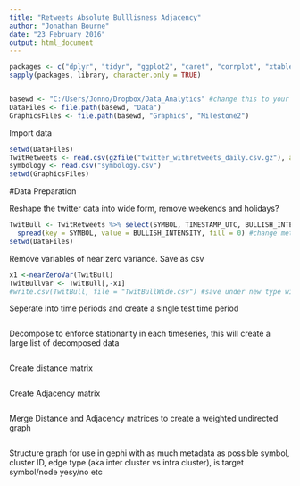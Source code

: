 ```yaml
---
title: "Retweets Absolute Bulllisness Adjacency"
author: "Jonathan Bourne"
date: "23 February 2016"
output: html_document
---
```



```r
packages <- c("dplyr", "tidyr", "ggplot2", "caret", "corrplot", "xtable", "magrittr", "zoo", "igraph")
sapply(packages, library, character.only = TRUE)


basewd <- "C:/Users/Jonno/Dropbox/Data_Analytics" #change this to your dropbox file path for data analytics
DataFiles <- file.path(basewd, "Data")
GraphicsFiles <- file.path(basewd, "Graphics", "Milestone2")

```


Import data
```r
setwd(DataFiles)
TwitRetweets <- read.csv(gzfile("twitter_withretweets_daily.csv.gz"), as.is = TRUE)
symbology <- read.csv("symbology.csv")
setwd(GraphicsFiles)
```

#Data Preparation

Reshape the twitter data into wide form, remove weekends and holidays?
```r
TwitBull <- TwitRetweets %>% select(SYMBOL, TIMESTAMP_UTC, BULLISH_INTENSITY) %>% 
  spread(key = SYMBOL, value = BULLISH_INTENSITY, fill = 0) #change metric
setwd(DataFiles)

```


Remove variables of near zero variance. Save as csv
```r
x1 <-nearZeroVar(TwitBull)
TwitBullvar <- TwitBull[,-x1]
#write.csv(TwitBull, file = "TwitBullWide.csv") #save under new type with correct metric

```


Seperate into time periods and create a single test time period
```r

```

Decompose to enforce stationarity in each timeseries, this will create a large list of decomposed data
```r

```

Create distance matrix
```r

```

Create Adjacency matrix 
```r

```

Merge Distance and Adjacency matrices to create a weighted undirected graph
```r

```

Structure graph for use in gephi with as much metadata as possible
symbol, cluster ID, edge type (aka inter cluster vs intra cluster), is target symbol/node yesy/no etc
```r

```

